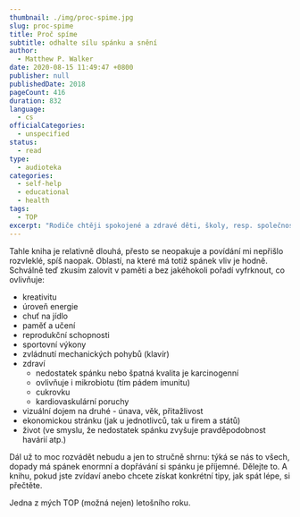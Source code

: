 ```yaml
---
thumbnail: ./img/proc-spime.jpg
slug: proc-spime
title: Proč spíme
subtitle: odhalte sílu spánku a snění
author:
  - Matthew P. Walker
date: 2020-08-15 11:49:47 +0800
publisher: null
publishedDate: 2018
pageCount: 416
duration: 832
language:
  - cs
officialCategories:
  - unspecified
status:
  - read
type:
  - audioteka
categories:
  - self-help
  - educational
  - health
tags:
  - TOP
excerpt: "Rodiče chtěji spokojené a zdravé děti, školy, resp. společnost po všech stránkách rozvinuté občany a firmy produktivní pracanty. Člověk se pak nediví, když ze všech těch stran slyší poučky o tom, že má správně jíst, dostatečně cvičit a vyvarovat se drogám a podobně. Tyhle rady kolují prakticky celým vyspělým světem. Co se ale naopak naprosto přehlíží, je spánek, který má paradoxně největší dopad. A nejenže přehlíží a podceňuje, někdy se dokonce jeho omezování i oceňuje."
---
```


Tahle kniha je relativně dlouhá, přesto se neopakuje a povídání mi nepřišlo rozvleklé, spíš naopak. Oblastí, na které má totiž spánek vliv je hodně. Schválně teď zkusím zalovit v paměti a bez jakéhokoli pořadí vyfrknout, co ovlivňuje:

- kreativitu
- úroveň energie
- chuť na jídlo
- paměť a učení
- reprodukční schopnosti
- sportovní výkony
- zvládnutí mechanických pohybů (klavír)
- zdraví
  - nedostatek spánku nebo špatná kvalita je karcinogenní
  - ovlivňuje i mikrobiotu (tím pádem imunitu)
  - cukrovku
  - kardiovaskulární poruchy
- vizuální dojem na druhé - únava, věk, přitažlivost
- ekonomickou stránku (jak u jednotlivců, tak u firem a států)
- život (ve smyslu, že nedostatek spánku zvyšuje pravděpodobnost havárií atp.)

Dál už to moc rozvádět nebudu a jen to stručně shrnu: týká se nás to všech, dopady má spánek enormní a dopřávání si spánku je příjemné. Dělejte to. A knihu, pokud jste zvídaví anebo chcete získat konkrétní tipy, jak spát lépe, si přečtěte.

Jedna z mých TOP (možná nejen) letošního roku.
